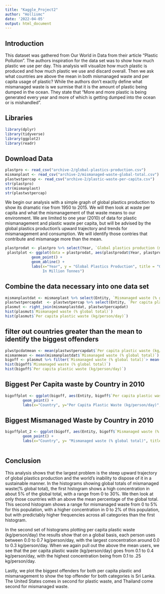 ```yaml
---
title: "Kaggle_Project2"
author: "Hollismc"
date: '2022-04-05'
output: html_document
---
```

##  Introduction  
  This dataset was gathered from Our World in Data from their article "Plastic Pollution". The authors inspiration for the data set was to show how much plastic we use per day.  This analysis will visualize how much plastic is produced and how much plastic we use and discard overall.  Then we ask what countries are above the mean in both mismanaged waste and per capita usage of plastic? While the authors don't exactly define what mismanaged waste is we surmise that it is the amount of plastic being dumped in the ocean.  They state that "More and more plastic is being generated every year and more of which is getting dumped into the ocean or is mishandled".

##  Libraries
```r
library(dplyr)
library(tidyverse)
library(ggplot2)
library(readr)
```
##  Download Data 
```r
plastpro <- read_csv("archive-2/global-plastics-production.csv")
mismanplast <- read_csv("archive-2/mismanaged-waste-global-total.csv")
plastwstpercap <- read_csv("archive-2/plastic-waste-per-capita.csv")
str(plastpro)
str(mismanplast)
str(plastwstpercap)
```
  We begin our analysis with a simple graph of global plastics production to show its dramatic rise from 1950 to 2015. We will then look at waste per capita and what the mismanagement of that waste means to our environment. We are limited to one year (2010) of data for plastic mismanagement and plastic waste per capita, but will be advised by the global plastics production's upward trajectory and trends for mismanagement and consumption.  We will identify those contries that contribute and mismanage more than the mean.  

```r
plastprodat <- plastpro %>% select(Year, `Global plastics production (million tonnes)`)
 plastplot <- ggplot(data = plastprodat, aes(plastprodat$Year, plastprodat$`Global plastics production (million tonnes)`)) +
            geom_point() +
            geom_abline() +
            labs(x="Year", y = "Global Plastics Production", title = "Global Plastics Production
                 In Million Tonnes")
```
##  Combine the data necessary into one data set          
```r
mismanplastdat <- mismanplast %>% select(Entity, `Mismanaged waste (% global total)`)
plastwstpercapdat  <- plastwstpercap %>% select(Entity, `Per capita plastic waste (kg/person/day)`)
plasmut <- right_join(mismanplastdat, plastwstpercapdat)
hist(plasmut$`Mismanaged waste (% global total)`)
hist(plasmut$`Per capita plastic waste (kg/person/day)`)

```
## filter out countries greater than the mean to identify the biggest offenders
```r
plwstpcdatmean <- mean(plastwstpercapdat$`Per capita plastic waste (kg/person/day)`)
mismanmean <- mean(mismanplastdat$`Mismanaged waste (% global total)`)
bigoff <- plasmut %>% filter(`Mismanaged waste (% global total)`> mean(`Mismanaged waste (% global total)`)) %>% filter(`Per capita plastic waste (kg/person/day)`> mean(`Per capita plastic waste (kg/person/day)`)) %>% select(Entity, `Mismanaged waste (% global total)`, `Per capita plastic waste (kg/person/day)`)
hist(bigoff$`Mismanaged waste (% global total)`)
hist(bigoff$`Per capita plastic waste (kg/person/day)`)
```
## Biggest Per Capita waste by Country in 2010
```r
bigoffplot <- ggplot(bigoff, aes(Entity, bigoff$`Per capita plastic waste (kg/person/day)`)) +
        geom_point() +
        labs(x="Country", y="Per Capita Plastic Waste (kg/person/day)", title = "Biggest Per Capita Waste by Country 2010")
```

## Biggest Mismanaged Waste by Country in 2010
```r
bigoffplot_2 <- ggplot(bigoff, aes(Entity, bigoff$`Mismanaged waste (% global total)`)) +
        geom_point() +
        labs(x="Country", y= "Mismanaged waste (% global total)", title= "Most Mismanaged Waste as a % of the Global Total (2010)")
                            
```
##  Conclusion 
This analysis shows that the largest problem is the steep upward trajectory of global plastics production and the world's inability to dispose of it in a sustainable manner.  In the histograms showing global totals of mismanaged waste(% global total), the first histogram shows a high concentration in about 5% of the global total, with a range from 0 to 30%.  We then look at only those countries with an above the mean percentage of the global total. This second histogram shows a range for mismanaged waste from 0 to 5% for this population, with a higher concentration in 0 to 2% of this population, but with predictably higher frequencies across all categories than the first histogram.  

In the second set of histograms plotting per capita plastic waste (kg/person/day) the results show that on a global basis, each person uses between 0.0 to 0.7 kg/person/day, with the largest concentration around 0.0 to 0.3 kg/person/day.  When we again pull out the above the mean users, we see that the per capita plastic waste (kg/person/day) goes from 0.1 to 0.4 kg/person/day, with the highest concentration being from 0.1 to .25 kg/person/day.  

Lastly, we plot the biggest offenders for both per capita plastic and mismanagement to show the top offender for both categories is Sri Lanka. The United States comes in second for plastic waste, and Thailand come second for mismanaged waste.  

